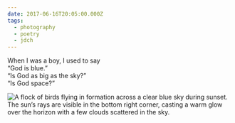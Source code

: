 ```yaml
---
date: 2017-06-16T20:05:00.000Z
tags:
  - photography
  - poetry
  - jdch
---
```

When I was a boy, I used to say<br/>
“God is blue.”<br/>
“Is God as big as the sky?”<br/>
“Is God space?”

![A flock of birds flying in formation across a clear blue sky during sunset. The sun’s rays are visible in the bottom right corner, casting a warm glow over the horizon with a few clouds scattered in the sky.](../../assets/photos/20170616-IMG_4146.jpg)